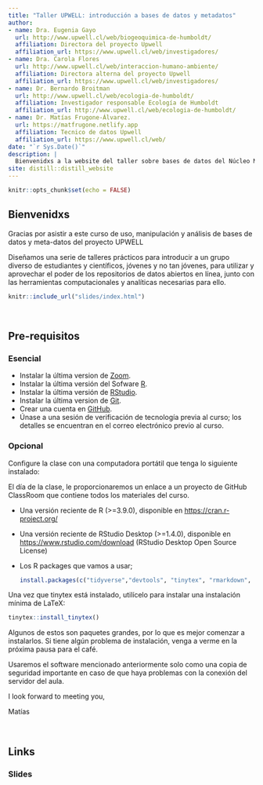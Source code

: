 ```yaml
---
title: "Taller UPWELL: introducción a bases de datos y metadatos"
author:
- name: Dra. Eugenia Gayo
  url: http://www.upwell.cl/web/biogeoquimica-de-humboldt/
  affiliation: Directora del proyecto Upwell
  affiliation_url: https://www.upwell.cl/web/investigadores/
- name: Dra. Carola Flores
  url: http://www.upwell.cl/web/interaccion-humano-ambiente/
  affiliation: Directora alterna del proyecto Upwell
  affiliation_url: https://www.upwell.cl/web/investigadores/
- name: Dr. Bernardo Broitman
  url: http://www.upwell.cl/web/ecologia-de-humboldt/
  affiliation: Investigador responsable Ecología de Humboldt
  affiliation_url: http://www.upwell.cl/web/ecologia-de-humboldt/
- name: Dr. Matías Frugone-Álvarez.
  url: https://matfrugone.netlify.app
  affiliation: Tecnico de datos Upwell
  affiliation_url: https://www.upwell.cl/web/  
date: "`r Sys.Date()`"
description: |
  Bienvenidxs a la website del taller sobre bases de datos del Núcleo Milenio UPWELL. `Espero que lo disfruten!`
site: distill::distill_website
---
```


```r
knitr::opts_chunk$set(echo = FALSE)

```

## Bienvenidxs

Gracias por asistir a este curso de uso, manipulación y análisis de bases de datos y meta-datos del proyecto UPWELL

Diseñamos una serie de talleres prácticos para introducir a un grupo diverso de estudiantes y científicos, jóvenes y no tan jóvenes, para utilizar y aprovechar el poder de los repositorios de datos abiertos en línea, junto con las herramientas computacionales y analíticas necesarias para ello.

```r
knitr::include_url("slides/index.html")
```

\

## Pre-requisitos

### Esencial

-   Instalar la última version de [Zoom](https://zoom.us/download).
-   Instalar la última versión del Sofware [R](https://www.r-project.org/).
-   Instalar la última versión de [RStudio](https://www.rstudio.com/).
-   Instalar la última version de [Git](https://git-scm.com/).
-   Crear una cuenta en [GitHub](https://github.com/).
-   Únase a una sesión de verificación de tecnología previa al curso; los detalles se encuentran en el correo electrónico previo al curso.

### Opcional

Configure la clase con una computadora portátil que tenga lo siguiente instalado:

<aside>

El día de la clase, le proporcionaremos un enlace a un proyecto de GitHub ClassRoom que contiene todos los materiales del curso.

</aside>

-   Una versión reciente de R (\>=3.9.0), disponible en <https://cran.r-project.org/>

-   Una versión reciente de RStudio Desktop (\>=1.4.0), disponible en <https://www.rstudio.com/download> (RStudio Desktop Open Source License)

-   Los R packages que vamos a usar;

    ```r
install.packages(c("tidyverse","devtools", "tinytex", "rmarkdown", "usethis", "here", "neotoma","Rtools"))
    ```


Una vez que tinytex está instalado, utilícelo para instalar una instalación mínima de LaTeX:

```r

tinytex::install_tinytex()

```

Algunos de estos son paquetes grandes, por lo que es mejor comenzar a instalarlos. Si tiene algún problema de instalación, venga a verme en la próxima pausa para el café.

<aside>

Usaremos el software mencionado anteriormente solo como una copia de seguridad importante en caso de que haya problemas con la conexión del servidor del aula.

</aside>

I look forward to meeting you,

Matías

\

## Links



### Slides


